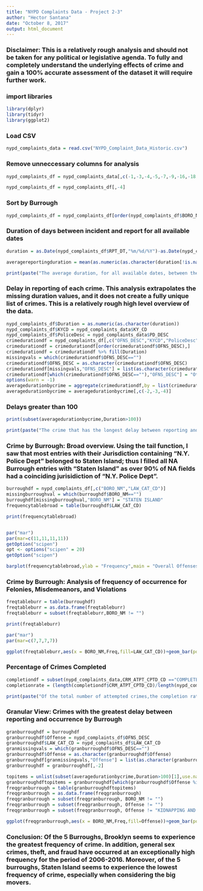 ```yaml
---
title: "NYPD Complaints Data - Project 2-3"
author: "Hector Santana"
date: "October 8, 2017"
output: html_document
---
```


### Disclaimer: This is a relatively rough analysis and should not be taken for any political or legislative agenda. To fully and completely understand the underlying effects of crime and gain a 100% accurate assessment of the dataset it will require further work.

### import libraries 

```r
library(dplyr)
library(tidyr)
library(ggplot2)
```


### Load CSV


```r
nypd_complaints_data = read.csv("NYPD_Complaint_Data_Historic.csv")
```

### Remove unneccessary columns for analysis

```r
nypd_complaints_df = nypd_complaints_data[,c(-1,-3,-4,-5,-7,-9,-16,-18,-19,-20)]

nypd_complaints_df = nypd_complaints_df[,-4]

```

### Sort by Burrough

```r
nypd_complaints_df = nypd_complaints_df[order(nypd_complaints_df$BORO_NM),]
```

### Duration of days between incident and report for all available dates

```r
duration = as.Date(nypd_complaints_df$RPT_DT,"%m/%d/%Y")-as.Date(nypd_complaints_df$CMPLNT_FR_DT,"%m/%d/%Y")

averagereportingduration = mean(as.numeric(as.character(duration[!is.na(duration)])))

print(paste("The average duration, for all available dates, between the date of a crime's occurence and it's reporting is",round(averagereportingduration,0),"days.",sep=" "))

```

### Delay in reporting of each crime. This analysis extrapolates the missing duration values, and it does not create a fully unique list of crimes. This is a relatively rough high level overview of the data.

```r
nypd_complaints_df$Duration = as.numeric(as.character(duration))
nypd_complaints_df$KYCD = nypd_complaints_data$KY_CD
nypd_complaints_df$PoliceDesc = nypd_complaints_data$PD_DESC
crimedurationdf = nypd_complaints_df[,c("OFNS_DESC","KYCD","PoliceDesc","Duration")]
crimedurationdf = crimedurationdf[order(crimedurationdf$OFNS_DESC),]
crimedurationdf = crimedurationdf %>% fill(Duration)
missingvals = which(crimedurationdf$OFNS_DESC=="")
crimedurationdf$OFNS_DESC = as.character(crimedurationdf$OFNS_DESC)
crimedurationdf[missingvals,"OFNS_DESC"] = list(as.character(crimedurationdf[missingvals,"PoliceDesc"]))
crimedurationdf[which(crimedurationdf$OFNS_DESC==""),"OFNS_DESC"] = "Other"
options(warn = -1)
averagedurationbycrime = aggregate(crimedurationdf,by = list(crimedurationdf$OFNS_DESC),FUN=mean)
averagedurationbycrime = averagedurationbycrime[,c(-2,-3,-4)]

```


### Delays greater than 100

```r
print(subset(averagedurationbycrime,Duration>100))

print(paste("The crime that has the longest delay between reporting and occurrence is",subset(averagedurationbycrime,Duration == max(Duration))[1],"with an average delay of",subset(averagedurationbycrime,Duration == max(Duration))[,2],"days"))
```

### Crime by Burrough: Broad overview. Using the tail function, I saw that most entries with their Jurisdiction containing "N.Y. Police Dept" belonged to Staten Island; thus I filled all NA Burrough entries with "Staten Island" as over 90% of NA fields had a coinciding jurisidiction of "N.Y. Police Dept".

```r
burroughdf = nypd_complaints_df[,c("BORO_NM","LAW_CAT_CD")]
missingburroughval = which(burroughdf$BORO_NM=="")
burroughdf[missingburroughval,"BORO_NM"] = "STATEN ISLAND"
frequencytablebroad = table(burroughdf$LAW_CAT_CD)

print(frequencytablebroad)


par("mar")
par(mar=c(11,11,11,11))
getOption("scipen")
opt <- options("scipen" = 20)
getOption("scipen")

```

```r
barplot(frequencytablebroad,ylab = "Frequency",main = "Overall Offenses 2006-2016",cex.names = .6,ylim = c(0,5000000),cex.axis = .8)
```

### Crime by Burrough: Analysis of frequency of occurrence for Felonies, Misdemeanors, and Violations

```r
freqtableburr = table(burroughdf)
freqtableburr = as.data.frame(freqtableburr)
freqtableburr = subset(freqtableburr,BORO_NM != "")

print(freqtableburr)

par("mar")
par(mar=c(7,7,7,7))
```

```r
ggplot(freqtableburr,aes(x = BORO_NM,Freq,fill=LAW_CAT_CD))+geom_bar(position = position_dodge(),stat = "identity") +theme(axis.text.x = element_text(angle = 90, hjust = 1))+labs(title = "Violations by Burrough 2006-2016",y="Frequency",x = "Burrough")
```

### Percentage of Crimes Completed

```r
completiondf = subset(nypd_complaints_data,CRM_ATPT_CPTD_CD =="COMPLETED")
completionrate = (length(completiondf$CRM_ATPT_CPTD_CD)/length(nypd_complaints_data$CRM_ATPT_CPTD_CD))*100

print(paste("Of the total number of attempted crimes,the completion rate is",round(completionrate,2),"%"))
```

### Granular View: Crimes with the greatest delay between reporting and occurrence by Burrough

```r
granburroughdf = burroughdf
granburroughdf$Offense = nypd_complaints_df$OFNS_DESC
granburroughdf$LAW_CAT_CD = nypd_complaints_df$LAW_CAT_CD
granmissingvals = which(granburroughdf$OFNS_DESC=="")
granburroughdf$Offense = as.character(granburroughdf$Offense)
granburroughdf[granmissingvals,"Offense"] = list(as.character(granburroughdf[granmissingvals,"LAW_CAT_CD"]))
granburroughdf = granburroughdf[,-2]

topitems = unlist(subset(averagedurationbycrime,Duration>100)[1],use.names = FALSE)
granburroughdftopitems = granburroughdf[which(granburroughdf$Offense %in% topitems),]
freqgranburrough = table(granburroughdftopitems)
freqgranburrough = as.data.frame(freqgranburrough)
freqgranburrough = subset(freqgranburrough, BORO_NM != "")
freqgranburrough = subset(freqgranburrough, Offense != "")
freqgranburrough = subset(freqgranburrough, Offense != "KIDNAPPING AND RELATED OFFENSES")
```

```r
ggplot(freqgranburrough,aes(x = BORO_NM,Freq,fill=Offense))+geom_bar(position = position_dodge(),stat = "identity") +theme(axis.text.x = element_text(angle = 90, hjust = 1))+labs(title = "Crimes by Burrough 2006-2016",y="Frequency",x = "Burrough")
```

### Conclusion: Of the 5 Burroughs, Brooklyn seems to experience the greatest frequency of crime. In addition, general sex crimes, theft, and fraud have occurred at an exceptionally high frequency for the period of 2006-2016. Moreover, of the 5 burroughs, Staten Island seems to experience the lowest frequency of crime, especially when considering the big movers.